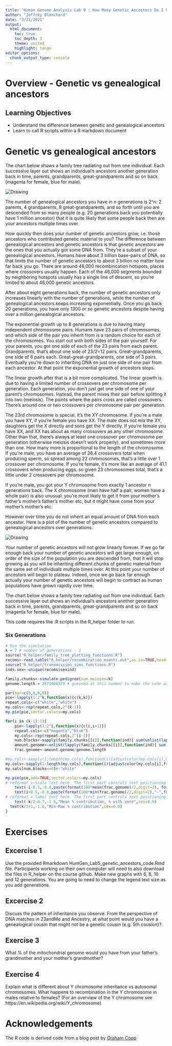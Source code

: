 ```yaml
---
title: "Human Genome Analysis Lab 9 : How Many Genetic Ancestors Do I have?"
author: "Jeffrey Blanchard"
date: "3/21/2021"
output:
  html_document:
    toc: true
    toc_depth: 3
    theme: united
    highlight: tango
editor_options: 
  chunk_output_type: console
---
```


# Overview - Genetic vs genealogical ancestors

## Learning Objectives

* Understand the difference between genetic and genealogical ancestors
* Learn to call R scripts within a R markdown document

# Genetic vs genealogical ancestors

The chart below shows a family tree radiating out from one individual. Each successive layer out shows an individual’s ancestors another generation back in time, parents, grandparents, great-grandparents and so on back (magenta for female, blue for male).

<img src="images/lab9/family_tree_legend.png" alt="Drawing"/>

The number of genealogical ancestors you have in n generations is 2^n: 2 parents, 4 grandparents, 8 great-grandparents, and so forth until you are descended from so many people (e.g. 20 generations back you potentially have 1 million ancestor) that it is quite likely that some people back then are your ancestors multiple times over. 

How quickly then does your number of genetic ancestors grow, i.e. those ancestors who contributed genetic material to you? The difference between genealogical ancestors and genetic ancestors is that genetic ancestors are the ones that you actually got some DNA from. They're a subset of your genealogical ancestors. Humans have about 3 billion base-pairs of DNA, so that limits the number of genetic ancestors to about 3 billion no matter how far back you go. There are around 46,000 recombincation hotspots, places where crossovers usually happen. Each of the 46,000 segments bounded by neighboring hotspots usually has a single line of descent, so you're limited to about 46,000 genetic ancestors.

After about eight generations back, the number of genetic ancestors only increases linearly with the number of generations, while the number of genealogical ancestors keeps increasing exponentially. Once you go back 20 generations, you have only 1300 or so genetic ancestors despite having over a million genealogical ancestors.

The exponential growth up to 8 generations is due to having many independent chromosome pairs. Humans have 23 pairs of chromosomes, and which side of the pair you inherit from is a random choice for each of the chromosomes. You start out with both sides of the pair yourself. For your parents, you got one side of each of the 23 pairs from each parent. Grandparents, that's about one side of 23/2=12 pairs. Great-grandparents, one side of 6 pairs each. Great-great-grandparents, one side of 3 pairs. Eventually you're down to inheriting DNA on just one side of one pair from each ancestor. At that point the exponential growth of ancestors stops.

The linear growth after that is a bit more complicated. The linear growth is due to having a limited number of crossovers per chromosome per generation. Each generation, you don't just get one side of one of your parent's chromosomes. Instead, the parent mixes their pair before splitting it into two (meiosis). The points where the pairs cross are called crossovers. There's around one or two crossovers per chromosome pair per generation.

The 23rd chromosome is special, it's the XY chromosome. If you're a male you have XY, if you're female you have XX. The male does not mix the XY, daughters get the X directly and sons get the Y directly. If you're female you have XX, and XX has about as many crossovers as any other chromosome. Other than that, there's always at least one crossover per chromosome per generation (otherwise meiosis doesn't work properly), and sometimes more than one. How many more is proportional to the length of the chromosome. If you're male, you have an average of 26.4 crossovers total when producing sperm, so spread among 22 chromosomes, that's a little over 1 crossover per chromosome. If you're female, it's more like an average of 41.1 crossovers when producing eggs, so given 23 chromosomes total, that's a little under 2 crossovers per chromosome. 

If you're male, you got your Y chromosome from exactly 1 ancestor n generations back. The X chromosome (men have half a pair, women have a whole pair) is also unusual: you're most likely to get it from your mother's father's mother's father's mother etc, but it might have come from your mother's mother's etc. 

However over time you do not inherit an equal amount of DNA from each ancestor. Here is a plot of the number of genetic ancestors compared to genealogical ancestors over generations.

<img src="images/lab9/num_genetics_vs_genealogical_ancs.png" alt="Drawing"/>

Your number of genetic ancestors will not grow linearly forever. If we go far enough back your number of genetic ancestors will get large enough, on order of the size of the population you are descended from, that it will stop growing as you will be inheriting different chunks of genetic material from the same set of individuals multiple times over. At this point your number of ancestors will begin to plateau. Indeed, once we go back far enough actually your number of genetic ancestors will begin to contract as human populations have grown rapidly over time. 

The chart below shows a family tree radiating out from one individual. Each successive layer out shows an individual’s ancestors another generation back in time, parents, grandparents, great-grandparents and so on back (magenta for female, blue for male).

This code requires the .R scripts in the R_helper folder to run.

### Six Generations

```r
# Run the simulation
k = 7 # number of generations - 1
source("R_helper/family_tree_plotting_functions.R")
recoms<-read.table("R_helper/recombination_events.out",as.is=TRUE,head=TRUE)
source("R_helper/transmission_sims_functions.R")
inds.sex<-unique(recoms$sexind)

family.chunks<-simulate.pedigree(num.meioses=k)
genome.length = 2871008379 # guessed at this number to make the code work
```

```r
par(mar=c(0,0,0,0))
pie<-lapply(1:2^k,function(x){c(k,k)})
repeat.cols<-c("white","white")
my.cols<-rep(repeat.cols,2^(k-1))
my.pie(pie,sector.colors=my.cols)

for(i in (k-1):1){
	pie<-lapply(1:2^i,function(x){c(i,i+1)})
	repeat.cols<-c("magenta","blue")
	my.cols<-rep(repeat.cols,2^(i-1))
	num.blocks<-sapply(family.chunks[[i]],function(ind){ sum(unlist(lapply(ind,function(x){if(is.null(x)){return(0)}; nrow(x)})))})
	amount.genome<-unlist(lapply(family.chunks[[i]],function(ind){ sum(unlist(lapply(ind,function(x){if(is.null(x)){return(0)}; sum(x[,2]-x[,1])})))}))
	frac.genome<-amount.genome/genome.length

#my.cols<-sapply(1:length(my.cols),function(i){adjustcolor(my.cols[i],0.03+0.97*frac.genome[i])})
my.cols<-sapply(1:length(my.cols),function(i){adjustcolor(my.cols[i],frac.genome[i]/max(frac.genome))})
my.cols[num.blocks==0]<-"white"

my.pie(pie,add=TRUE,sector.colors=my.cols)
# reformat x-scale text here. The first part controls text positioning (-i-0.5,-0.8). cex is text size
	text(-i-0.5,-0.8,paste(format(100*mean(frac.genome)/2,digit=2), format(100*mean(frac.genome==0),digit=2),sep=", "),cex=0.9,srt=90)
	text(i+0.5,-0.8,paste(format(100*min(frac.genome)/2,digit=2),"-",format(100*max(frac.genome)/2,digit=2)),cex=0.9,srt=90)
# reformat x label text here. The first part controls text positioning (-k/2-1,-1.8). cex is text size
	text(-k/2-0.7,-1.6,"Mean % contribution, % with zero",cex=0.9) 
  text(k/2+1,-1.6,"Min-Max % contribution",cex=0.9)
}
```

# Exercises

## Excercise 1

Use the provided Rmarkdown HumGen_Lab5_genetic_ancestors_code.Rmd file. Participants working on their own computer will need to also download the files in R_helper on the course github. Make new graphs with 6, 8, 10 and 12 generations. You are going to need to change the legend text size as you add generations. 

## Excercise 2

Discuss the pattern of inheritance you observe. From the perspective of DNA matches in 23andMe and Ancestry, at what point would you have a genealogical cousin that might not be a genetic cousin (e.g. 5th cousion)?

## Exercise 3

What % of the mitochondrial genome would you have from your father's grandmother and your mother's grandmother?

## Exercise 4 

Explain what is different about Y chromosome inheritance vs autosomal chromosomes. What happens to recombination in the Y chromosome in males relative to females? (For an overview of the Y chromosome see https://en.wikipedia.org/wiki/Y_chromosome)

# Acknowledgements

The R code is derived code from a blog post by [Graham Coop](https://gcbias.org/)




